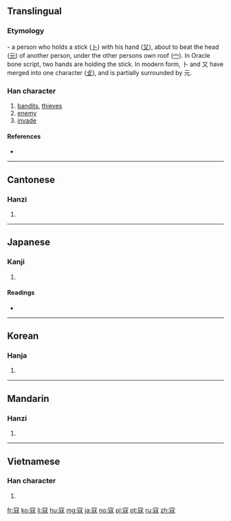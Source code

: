 {{also|冦}}
==Translingual==

===Etymology===
{{Han etyl}}
{{liushu|ic}} - a person who holds a stick ([[卜]]) with his hand ([[又]]), about to beat the head ([[元]]) of another person, under the other persons own roof ([[宀]]). In Oracle bone script, two hands are holding the stick. In modern form, 卜 and 又 have merged into one character ([[攴]]), and is partially surrounded by 元.

===Han character===
{{Han char|rn=40|rad=宀|as=08|sn=11|four=30214|canj=JMUE|ids=⿱宀⿺元攴}}

# [[bandit]]s, [[thieves]]
# [[enemy]]
# [[invade]]

====References====
* {{Han ref|kx=0288.150|dkj=07209|dj=0571.040|hdz=20936.070|uh=5BC7|ud=23495|bh=B146|bd=45382}}

----

==Cantonese==

===Hanzi===
{{yue-hanzi|jyut=[[kau3]]|y=kau3}}

# {{defn|lang=yue|sort=宀08}}

----

==Japanese==

===Kanji===
{{ja-kanji|grade=|rs=宀08}}

# {{defn|lang=ja|sort=宀08}}

====Readings====
* {{ja-readings|on=[[こう]] (kō)|kun=[[あだする]] (adasuru), [[あだ]] (ada)}}

----

==Korean==

===Hanja===
{{ko-hanja|hangeul=구|rv=gu|mr=ku}}

# {{defn|lang=ko|sort=宀08}}

----

==Mandarin==

===Hanzi===
{{cmn-hanzi|pin=[[kòu]] ([[kou4]])|wg=k'ou<sup>4</sup>}}

# {{defn|lang=cmn|sort=宀08}}

----

==Vietnamese==

===Han character===
{{vi-hantu|[[khấu]], [[kháu]]|rs=宀08}}

# {{defn|lang=vi|sort=宀08}}

[[fr:寇]]
[[ko:寇]]
[[li:寇]]
[[hu:寇]]
[[mg:寇]]
[[ja:寇]]
[[no:寇]]
[[pl:寇]]
[[pt:寇]]
[[ru:寇]]
[[zh:寇]]